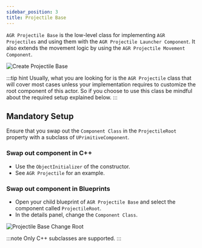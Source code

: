 ```yaml
---
sidebar_position: 3
title: Projectile Base
---
```



`AGR Projectile Base` is the low-level class for implementing `AGR Projectiles` and
using them with the `AGR Projectile Launcher Component`.
It also extends the movement logic by using the `AGR Projectile Movement Component`.

![Create Projectile Base](_static/img/projectile-base/create-projectile-base.png)

:::tip hint
Usually, what you are looking for is the `AGR Projectile` class that will cover
most cases unless your implementation requires to customize the root component
of this actor. So if you choose to use this class be mindful about the required
setup explained below.
:::

## Mandatory Setup

Ensure that you swap out the `Component Class` in the `ProjectileRoot` property
with a subclass of `UPrimitiveComponent`.

### Swap out component in C++
- Use the `ObjectInitializer` of the constructor.
- See `AGR Projectile` for an example.

### Swap out component in Blueprints
- Open your child blueprint of `AGR Projectile Base` and select the component
called `ProjectileRoot`<Step text="1"/>.
- In the details panel, change the `Component Class`<Step text="2"/>.

![Projectile Base Change Root](_static/img/projectile-base/projectile-base-change-root.png)

:::note
Only C++ subclasses are supported.
:::